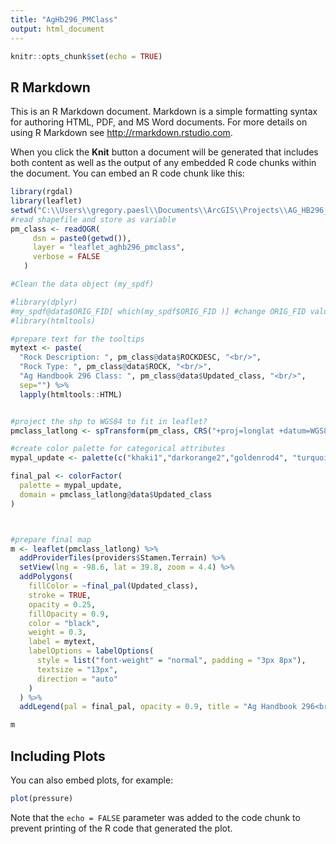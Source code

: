 ---
title: "AgHb296_PMClass"
output: html_document
---

```{r setup, include=FALSE}
knitr::opts_chunk$set(echo = TRUE)
```

## R Markdown

This is an R Markdown document. Markdown is a simple formatting syntax for authoring HTML, PDF, and MS Word documents. For more details on using R Markdown see <http://rmarkdown.rstudio.com>.

When you click the **Knit** button a document will be generated that includes both content as well as the output of any embedded R code chunks within the document. You can embed an R code chunk like this:

```{r}
library(rgdal)
library(leaflet)
setwd("C:\\Users\\gregory.paesl\\Documents\\ArcGIS\\Projects\\AG_HB296_PM_map\\AG_HB296_PM_map.gdb")
#read shapefile and store as variable
pm_class <- readOGR(
     dsn = paste0(getwd()),
     layer = "leaflet_aghb296_pmclass",
     verbose = FALSE
   )

#Clean the data object (my_spdf)

#library(dplyr)
#my_spdf@data$ORIG_FID[ which(my_spdf$ORIG_FID )] #change ORIG_FID value to something else
#library(htmltools)

#prepare text for the tooltips
mytext <- paste(
  "Rock Description: ", pm_class@data$ROCKDESC, "<br/>",
  "Rock Type: ", pm_class@data$ROCK, "<br/>",
  "Ag Handbook 296 Class: ", pm_class@data$Updated_class, "<br/>",
  sep="") %>%
  lapply(htmltools::HTML)


#project the shp to WGS84 to fit in leaflet? 
pmclass_latlong <- spTransform(pm_class, CRS("+proj=longlat +datum=WGS84"))

#create color palette for categorical attributes
mypal_update <- palette(c("khaki1","darkorange2","goldenrod4", "turquoise3", "yellow2", "hotpink1", "blue", "gray36", "black", "white", "gray76"))

final_pal <- colorFactor(
  palette = mypal_update,
  domain = pmclass_latlong@data$Updated_class
)



#prepare final map
m <- leaflet(pmclass_latlong) %>%
  addProviderTiles(providers$Stamen.Terrain) %>%
  setView(lng = -98.6, lat = 39.8, zoom = 4.4) %>%
  addPolygons(
    fillColor = ~final_pal(Updated_class),
    stroke = TRUE,
    opacity = 0.25,
    fillOpacity = 0.9,
    color = "black",
    weight = 0.3,
    label = mytext,
    labelOptions = labelOptions(
      style = list("font-weight" = "normal", padding = "3px 8px"),
      textsize = "13px",
      direction = "auto"
    )
  ) %>%
  addLegend(pal = final_pal, opacity = 0.9, title = "Ag Handbook 296<br>Parent Material Classes", position = "bottomleft", values = ~Updated_class)

m
```

## Including Plots

You can also embed plots, for example:

```{r pressure, echo=FALSE}
plot(pressure)
```

Note that the `echo = FALSE` parameter was added to the code chunk to prevent printing of the R code that generated the plot.
